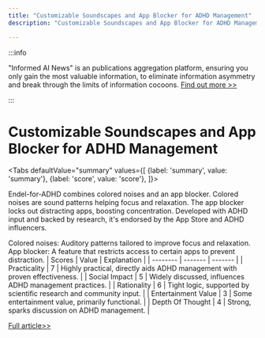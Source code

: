 ```yaml
---
title: "Customizable Soundscapes and App Blocker for ADHD Management"
description: "Customizable Soundscapes and App Blocker for ADHD Management"

---
```



:::info

"Informed AI News" is an publications aggregation platform, ensuring you only gain the most valuable information, to eliminate information asymmetry and break through the limits of information cocoons.  [Find out more >>](/)

:::

# Customizable Soundscapes and App Blocker for ADHD Management


<Tabs
	defaultValue="summary"
	values={[
	{label: 'summary', value: 'summary'},
	{label: 'score', value: 'score'},
]}>
<TabItem value="summary">


Endel-for-ADHD combines colored noises and an app blocker. Colored noises are sound patterns helping focus and relaxation. The app blocker locks out distracting apps, boosting concentration. Developed with ADHD input and backed by research, it's endorsed by the App Store and ADHD influencers.

Colored noises: Auditory patterns tailored to improve focus and relaxation.
App blocker: A feature that restricts access to certain apps to prevent distraction.
</TabItem>
<TabItem value="score">
	| Scores     | Value   | Explanation |
	| -------- | ------- | ------- |
	| Practicality  | 7    | Highly practical, directly aids ADHD management with proven effectiveness.    |
	| Social Impact | 5     | Widely discussed, influences ADHD management practices.    |
	| Rationality    | 6    | Tight logic, supported by scientific research and community input.    |
	| Entertainment Value    | 3    | Some entertainment value, primarily functional.    |
	| Depth Of Thought    | 4    | Strong, sparks discussion on ADHD management.    |
</TabItem>
</Tabs>

[Full article>>](https://www.producthunt.com/posts/endel-for-adhd)
